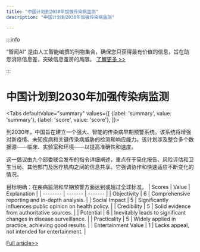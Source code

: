 ```yaml
---
title: "中国计划到2030年加强传染病监测"
description: "中国计划到2030年加强传染病监测"

---
```



:::info

“智闻AI“ 是由人工智能编撰的刊物集合，确保您只获得最有价值的信息，旨在助您消除信息差，突破信息茧房的局限。  [了解更多 >>](/)

:::

# 中国计划到2030年加强传染病监测


<Tabs
	defaultValue="summary"
	values={[
	{label: 'summary', value: 'summary'},
	{label: 'score', value: 'score'},
]}>
<TabItem value="summary">


到2030年，中国旨在建立一个强大、智能的传染病早期预警系统。该系统将增强对新疫情、未知疾病和关键传染病威胁的检测和响应能力。该计划涉及整合多个数据源——临床、实验室和环境——以提高准确性和速度。

这一倡议由九个部委联合发布的指令详细阐述，重点在于简化报告、风险评估和卫生当局、其他部门及医疗机构之间的信息共享。它强调协作和快速适应不断变化的情况。

目标明确：在疾病监测和早期预警方面达到或超过全球标准。
</TabItem>
<TabItem value="score">
	| Scores     | Value   | Explanation |
	| -------- | ------- | ------- |
	| Objectivity  | 6    | Comprehensive reporting and in-depth analysis.    |
	| Social Impact | 5     | Significantly influences public opinion on health policy.    |
	| Credibility    | 5    | Solid evidence from authoritative sources.    |
	| Potential    | 6    | Inevitably leads to significant changes in disease surveillance.    |
	| Practicality    | 5    | Widely applied in practice, achieving good results.    |
	| Entertainment Value    | 1    | Lacks appeal, not intended for entertainment.    |
</TabItem>
</Tabs>

[Full article>>](https://www.thepaper.cn/newsDetail_forward_28580060)
